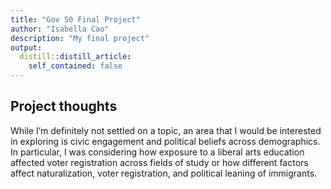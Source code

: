 ```yaml
---
title: "Gov 50 Final Project"
author: "Isabella Cao"
description: "My final project"
output:
  distill::distill_article:
    self_contained: false
---
```




## Project thoughts

While I'm definitely not settled on a topic, an area that I would be interested 
in exploring is civic engagement and political beliefs across demographics. In
particular, I was considering how exposure to a liberal arts education affected
voter registration across fields of study or how different factors affect
naturalization, voter registration, and political leaning of immigrants.